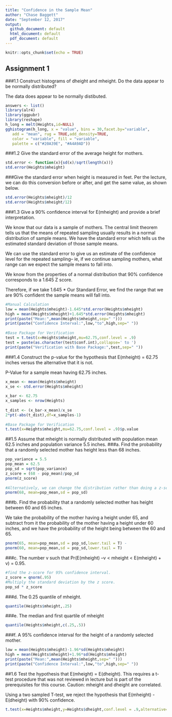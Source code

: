 ```yaml
---
title: "Confidence in the Sample Mean"
author: "Chase Baggett"
date: "September 12, 2017"
output:
  github_document: default
  html_document: default
  pdf_document: default
---
```

 
```r
knitr::opts_chunk$set(echo = TRUE)
```
 
## Assignment 1
###1.1 Construct histograms of dheight and mheight.  Do the data appear to be normally distributed?
 
The data does appear to be normally distibuted.
 
```r
answers <- list()
library(alr4)
library(ggpubr)
library(reshape)
h_long = melt(Heights,id=NULL)
gghistogram(h_long, x = "value", bins = 30,facet.by="variable",
   add = "mean", rug = TRUE,add_density=TRUE,
   color = "variable", fill = "variable",
   palette = c("#20A39E", "#A4A9AD"))
```
 
###1.2 Give the standard error of the average height for mothers.
 
```r
std.error <- function(x){sd(x)/sqrt(length(x))}
std.error(Heights$mheight)
```
###Give the standard error when height is measured in feet.
Per the lecture, we can do this conversion before or after, and get the same value, as shown below.
```r
std.error(Heights$mheight)/12
std.error(Heights$mheight/12)
```
 
###1.3 Give a 90% confidence interval for E(mheight) and provide a brief interpretation.
 
We know that our data is a sample of mothers. The central limit theorem tells us that the means of repeated sampling usually results in a normal distribution of sample means. We have the standard error which tells us the estimated standard deviation of those sample means.
 
We can use the standard error to give us an estimate of the confidence level for the repeated sampling-- ie, if we continue sampling mothers, what range can we expect the sample means to fall into.
 
We know from the properties of a normal distribution that 90% confidence corresponds to a 1.645 Z score.
 
Therefore, if we take 1.645 * Our Standard Error, we find the range that we are 90% confident the sample means will fall into.
 
```r
#Manual Calculation
low = mean(Heights$mheight)-1.645*std.error(Heights$mheight)
high = mean(Heights$mheight)+1.645*std.error(Heights$mheight)
print(paste("Mean:",mean(Heights$mheight,sep=" ")))
print(paste("Confidence Interval:",low,"to",high,sep=" "))
 
#Base Package for Verification
test = t.test(x=Heights$mheight,mu=62.75,conf.level = .9)
test = paste(as.character(test$conf.int),collapse=' to ')
print(paste("Verification with Base Package:",test,sep=" "))
```
 
###1.4 Construct the p-value for the hypothesis that E(mheight) = 62.75 inches versus the alternative that it is not.
 
P-Value for a sample mean having 62.75 inches.
```r
x_mean <- mean(Heights$mheight)
x_se <- std.error(Heights$mheight)
 
x_bar <- 62.75
x_samples <- nrow(Heights)
 
t_dist <- (x_bar-x_mean)/x_se
2*pt(-abs(t_dist),df=x_samples-1)
 
#Base Package for Verification
t.test(x=Heights$mheight,mu=62.75,conf.level = .9)$p.value
```
 
##1.5 Assume that mheight is normally distributed with population mean 62.5 inches and population variance 5.5 inches.
###a. Find the probability that a randomly selected mother has height less than 68 inches.
```r
pop_variance = 5.5
pop_mean = 62.5
pop_sd = sqrt(pop_variance)
z_score = (68 - pop_mean)/pop_sd
pnorm(z_score)
 
#Alternatively, we can change the distribution rather than doing a z-score lookup.
pnorm(68, mean=pop_mean,sd = pop_sd)
```
###b. Find the probability that a randomly selected mother has height between 60 and 65 inches.
 
We take the probability of the mother having a height under 65, and subtract from it the probability of the mother having a height under 60 inches, and we have the probability of the height being between the 60 and 65.
```r
pnorm(65, mean=pop_mean,sd = pop_sd,lower.tail = T) - 
pnorm(60, mean=pop_mean,sd = pop_sd,lower.tail = T)
```
###c. The number v such that Pr(E(mheight) –v < mheight < E(mheight) + v) = 0.95.
```r
#find the z-score for 95% confidence interval.
z_score = qnorm(.95)
#Multiply the standard deviation by the z score.
pop_sd * z_score
```
###d. The 0.25 quantile of mheight.
```r
quantile(Heights$mheight,.25)
```
###e. The median and first quartile of mheight
```r
quantile(Heights$mheight,c(.25,.5))
```
###f. A 95% confidence interval for the height of a randomly selected mother.
```r
low = mean(Heights$mheight)-1.96*sd(Heights$mheight)
high = mean(Heights$mheight)+1.96*sd(Heights$mheight)
print(paste("Mean:",mean(Heights$mheight,sep=" ")))
print(paste("Confidence Interval:",low,"to",high,sep=" "))
```
 
##1.6 Test the hypothesis that E(mheight) = E(dheight).  This requires a t-test procedure that was not reviewed in lecture but is part of the prerequisites for this course.  Caution:  mheight and dheight are correlated.
 
Using a two sampled T-test, we reject the hypothesis that E(mheight) - E(dheight) with 90% confidence.
 
```R
t.test(x=Heights$mheight,y=Heights$dheight,conf.level = .9,alternative="two.sided")
```